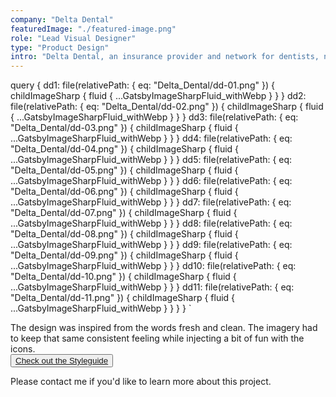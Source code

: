 ```yaml
---
company: "Delta Dental"
featuredImage: "./featured-image.png"
role: "Lead Visual Designer"
type: "Product Design"
intro: "Delta Dental, an insurance provider and network for dentists, needed a facelift for their insurance portal to visually align with their parent site." 
---
```


  query {
    dd1: file(relativePath: { eq: "Delta_Dental/dd-01.png" }) {
      childImageSharp {
        fluid {
          ...GatsbyImageSharpFluid_withWebp
        }
      }
    }
    dd2: file(relativePath: { eq: "Delta_Dental/dd-02.png" }) {
      childImageSharp {
        fluid {
          ...GatsbyImageSharpFluid_withWebp
        }
      }
    }
    dd3: file(relativePath: { eq: "Delta_Dental/dd-03.png" }) {
      childImageSharp {
        fluid {
          ...GatsbyImageSharpFluid_withWebp
        }
      }
    }
    dd4: file(relativePath: { eq: "Delta_Dental/dd-04.png" }) {
      childImageSharp {
        fluid {
          ...GatsbyImageSharpFluid_withWebp
        }
      }
    }
    dd5: file(relativePath: { eq: "Delta_Dental/dd-05.png" }) {
      childImageSharp {
        fluid {
          ...GatsbyImageSharpFluid_withWebp
        }
      }
    }
    dd6: file(relativePath: { eq: "Delta_Dental/dd-06.png" }) {
      childImageSharp {
        fluid {
          ...GatsbyImageSharpFluid_withWebp
        }
      }
    }
    dd7: file(relativePath: { eq: "Delta_Dental/dd-07.png" }) {
      childImageSharp {
        fluid {
          ...GatsbyImageSharpFluid_withWebp
        }
      }
    }
    dd8: file(relativePath: { eq: "Delta_Dental/dd-08.png" }) {
      childImageSharp {
        fluid {
          ...GatsbyImageSharpFluid_withWebp
        }
      }
    }
    dd9: file(relativePath: { eq: "Delta_Dental/dd-09.png" }) {
      childImageSharp {
        fluid {
          ...GatsbyImageSharpFluid_withWebp
        }
      }
    }
    dd10: file(relativePath: { eq: "Delta_Dental/dd-10.png" }) {
      childImageSharp {
        fluid {
          ...GatsbyImageSharpFluid_withWebp
        }
      }
    }
    dd11: file(relativePath: { eq: "Delta_Dental/dd-11.png" }) {
      childImageSharp {
        fluid {
          ...GatsbyImageSharpFluid_withWebp
        }
      }
    }
  }
`

<GridTwo>

<ImageContainer classes="large" fluid={props.data.dd1.childImageSharp.fluid} />
<ImageContainer classes="small" fluid={props.data.dd2.childImageSharp.fluid} />
<ImageContainer classes="small" fluid={props.data.dd3.childImageSharp.fluid} />
<ImageContainer classes="small right" fluid={props.data.dd5.childImageSharp.fluid} />

<p class="small space-me right blog-text">The design was inspired from the words fresh and clean. The imagery had to keep that same consistent feeling while injecting a bit of fun with the icons. <br />
<button class="page-button"><a href="https://ddcalifornia.invisionapp.com/share/GXS83JIR6NT#/screens">Check out the Styleguide</a></button></p>

<ImageContainer classes="large" fluid={props.data.dd4.childImageSharp.fluid} />
<ImageContainer classes="small" fluid={props.data.dd10.childImageSharp.fluid} />
<ImageContainer classes="small left" fluid={props.data.dd6.childImageSharp.fluid} />
<ImageContainer classes="small" fluid={props.data.dd7.childImageSharp.fluid} />
<ImageContainer classes="small right" fluid={props.data.dd8.childImageSharp.fluid} />
<ImageContainer classes="small" fluid={props.data.dd9.childImageSharp.fluid} />
<ImageContainer classes="small" fluid={props.data.dd11.childImageSharp.fluid} />

<p class="small right blog-text">Please contact me if you'd like to learn more about this project.</p>

</GridTwo>